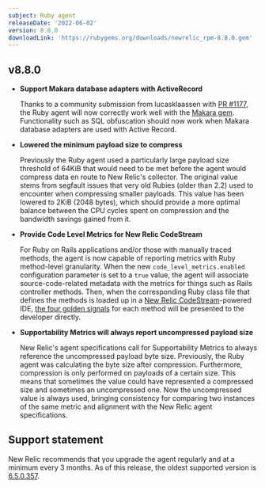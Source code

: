 ```yaml
---
subject: Ruby agent
releaseDate: '2022-06-02'
version: 8.8.0
downloadLink: 'https://rubygems.org/downloads/newrelic_rpm-8.8.0.gem'
---
```


  ## v8.8.0

  * **Support Makara database adapters with ActiveRecord**

    Thanks to a community submission from lucasklaassen with [PR #1177](https://github.com/newrelic/newrelic-ruby-agent/pull/1177), the Ruby agent will now correctly work well with the [Makara gem](https://github.com/instacart/makara). Functionality such as SQL obfuscation should now work when Makara database adapters are used with Active Record.

  * **Lowered the minimum payload size to compress**

    Previously the Ruby agent used a particularly large payload size threshold of 64KiB that would need to be met before the agent would compress data en route to New Relic's collector. The original value stems from segfault issues that very old Rubies (older than 2.2) used to encounter when compressing smaller payloads. This value has been lowered to 2KiB (2048 bytes), which should provide a more optimal balance between the CPU cycles spent on compression and the bandwidth savings gained from it.

  * **Provide Code Level Metrics for New Relic CodeStream**

    For Ruby on Rails applications and/or those with manually traced methods, the agent is now capable of reporting metrics with Ruby method-level granularity. When the new `code_level_metrics.enabled` configuration parameter is set to a `true` value, the agent will associate source-code-related metadata with the metrics for things such as Rails controller methods. Then, when the corresponding Ruby class file that defines the methods is loaded up in a [New Relic CodeStream](https://www.codestream.com/)-powered IDE, [the four golden signals](https://sre.google/sre-book/monitoring-distributed-systems/) for each method will be presented to the developer directly.

  * **Supportability Metrics will always report uncompressed payload size**

    New Relic's agent specifications call for Supportability Metrics to always reference the uncompressed payload byte size. Previously, the Ruby agent was calculating the byte size after compression. Furthermore, compression is only performed on payloads of a certain size. This means that sometimes the value could have represented a compressed size and sometimes an uncompressed one. Now the uncompressed value is always used, bringing consistency for comparing two instances of the same metric and alignment with the New Relic agent specifications.

## Support statement

New Relic recommends that you upgrade the agent regularly and at a minimum every 3 months. As of this release, the oldest supported version is [6.5.0.357](https://docs.newrelic.com/docs/release-notes/agent-release-notes/ruby-release-notes/ruby-agent-650357).
